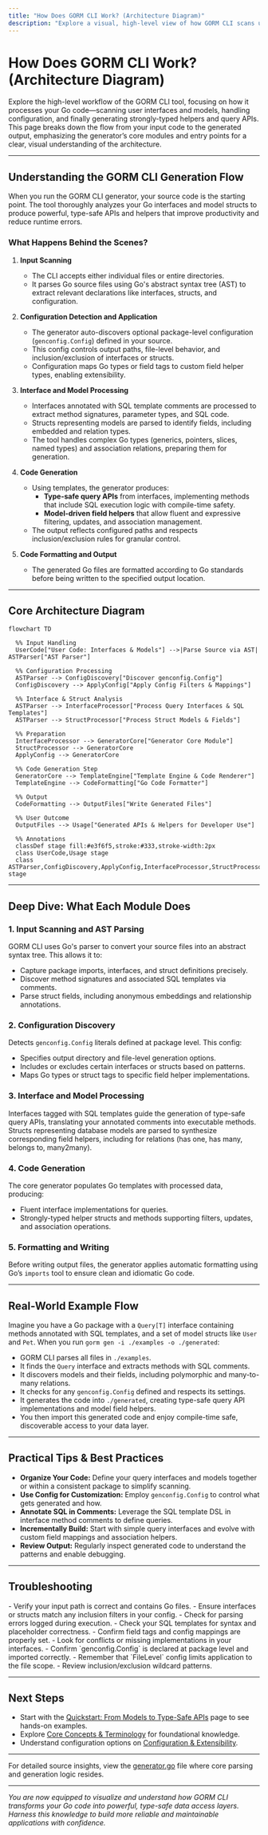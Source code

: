 ```yaml
---
title: "How Does GORM CLI Work? (Architecture Diagram)"
description: "Explore a visual, high-level view of how GORM CLI scans user interfaces and models, processes configuration, and outputs strongly-typed helpers and APIs. Covers the flow from code input to generated output, with emphasis on generator modules and entry points."
---
```


# How Does GORM CLI Work? (Architecture Diagram)

Explore the high-level workflow of the GORM CLI tool, focusing on how it processes your Go code—scanning user interfaces and models, handling configuration, and finally generating strongly-typed helpers and query APIs. This page breaks down the flow from your input code to the generated output, emphasizing the generator’s core modules and entry points for a clear, visual understanding of the architecture.

---

## Understanding the GORM CLI Generation Flow

When you run the GORM CLI generator, your source code is the starting point. The tool thoroughly analyzes your Go interfaces and model structs to produce powerful, type-safe APIs and helpers that improve productivity and reduce runtime errors.

### What Happens Behind the Scenes?

1. **Input Scanning**
   - The CLI accepts either individual files or entire directories.
   - It parses Go source files using Go's abstract syntax tree (AST) to extract relevant declarations like interfaces, structs, and configuration.

2. **Configuration Detection and Application**
   - The generator auto-discovers optional package-level configuration (`genconfig.Config`) defined in your source.
   - This config controls output paths, file-level behavior, and inclusion/exclusion of interfaces or structs.
   - Configuration maps Go types or field tags to custom field helper types, enabling extensibility.

3. **Interface and Model Processing**
   - Interfaces annotated with SQL template comments are processed to extract method signatures, parameter types, and SQL code.
   - Structs representing models are parsed to identify fields, including embedded and relation types.
   - The tool handles complex Go types (generics, pointers, slices, named types) and association relations, preparing them for generation.

4. **Code Generation**
   - Using templates, the generator produces:
     - **Type-safe query APIs** from interfaces, implementing methods that include SQL execution logic with compile-time safety.
     - **Model-driven field helpers** that allow fluent and expressive filtering, updates, and association management.
   - The output reflects configured paths and respects inclusion/exclusion rules for granular control.
   
5. **Code Formatting and Output**
   - The generated Go files are formatted according to Go standards before being written to the specified output location.

---

## Core Architecture Diagram

```mermaid
flowchart TD

  %% Input Handling
  UserCode["User Code: Interfaces & Models"] -->|Parse Source via AST| ASTParser["AST Parser"]

  %% Configuration Processing
  ASTParser --> ConfigDiscovery["Discover genconfig.Config"]
  ConfigDiscovery --> ApplyConfig["Apply Config Filters & Mappings"]

  %% Interface & Struct Analysis
  ASTParser --> InterfaceProcessor["Process Query Interfaces & SQL Templates"]
  ASTParser --> StructProcessor["Process Struct Models & Fields"]

  %% Preparation
  InterfaceProcessor --> GeneratorCore["Generator Core Module"]
  StructProcessor --> GeneratorCore
  ApplyConfig --> GeneratorCore

  %% Code Generation Step
  GeneratorCore --> TemplateEngine["Template Engine & Code Renderer"]
  TemplateEngine --> CodeFormatting["Go Code Formatter"]

  %% Output
  CodeFormatting --> OutputFiles["Write Generated Files"]

  %% User Outcome
  OutputFiles --> Usage["Generated APIs & Helpers for Developer Use"]

  %% Annotations
  classDef stage fill:#e3f6f5,stroke:#333,stroke-width:2px
  class UserCode,Usage stage
  class ASTParser,ConfigDiscovery,ApplyConfig,InterfaceProcessor,StructProcessor,GeneratorCore,TemplateEngine,CodeFormatting,OutputFiles stage
```

---

## Deep Dive: What Each Module Does

### 1. Input Scanning and AST Parsing
GORM CLI uses Go's parser to convert your source files into an abstract syntax tree. This allows it to:
- Capture package imports, interfaces, and struct definitions precisely.
- Discover method signatures and associated SQL templates via comments.
- Parse struct fields, including anonymous embeddings and relationship annotations.

### 2. Configuration Discovery
Detects `genconfig.Config` literals defined at package level. This config:
- Specifies output directory and file-level generation options.
- Includes or excludes certain interfaces or structs based on patterns.
- Maps Go types or struct tags to specific field helper implementations.

### 3. Interface and Model Processing
Interfaces tagged with SQL templates guide the generation of type-safe query APIs, translating your annotated comments into executable methods. Structs representing database models are parsed to synthesize corresponding field helpers, including for relations (has one, has many, belongs to, many2many).

### 4. Code Generation
The core generator populates Go templates with processed data, producing:
- Fluent interface implementations for queries.
- Strongly-typed helper structs and methods supporting filters, updates, and association operations.

### 5. Formatting and Writing
Before writing output files, the generator applies automatic formatting using Go’s `imports` tool to ensure clean and idiomatic Go code.

---

## Real-World Example Flow

Imagine you have a Go package with a `Query[T]` interface containing methods annotated with SQL templates, and a set of model structs like `User` and `Pet`. When you run `gorm gen -i ./examples -o ./generated`:

- GORM CLI parses all files in `./examples`.
- It finds the `Query` interface and extracts methods with SQL comments.
- It discovers models and their fields, including polymorphic and many-to-many relations.
- It checks for any `genconfig.Config` defined and respects its settings.
- It generates the code into `./generated`, creating type-safe query API implementations and model field helpers.
- You then import this generated code and enjoy compile-time safe, discoverable access to your data layer.

---

## Practical Tips & Best Practices

- **Organize Your Code:** Define your query interfaces and models together or within a consistent package to simplify scanning.
- **Use Config for Customization:** Employ `genconfig.Config` to control what gets generated and how.
- **Annotate SQL in Comments:** Leverage the SQL template DSL in interface method comments to define queries.
- **Incrementally Build:** Start with simple query interfaces and evolve with custom field mappings and association helpers.
- **Review Output:** Regularly inspect generated code to understand the patterns and enable debugging.

---

## Troubleshooting

<AccordionGroup title="Common Issues When Running GORM CLI">
<Accordion title="No Output Files Generated">
- Verify your input path is correct and contains Go files.
- Ensure interfaces or structs match any inclusion filters in your config.
- Check for parsing errors logged during execution.
</Accordion>
<Accordion title="Unexpected Generated Code Behavior">
- Check your SQL templates for syntax and placeholder correctness.
- Confirm field tags and config mappings are properly set.
- Look for conflicts or missing implementations in your interfaces.
</Accordion>
<Accordion title="Configuration Not Applying">
- Confirm `genconfig.Config` is declared at package level and imported correctly.
- Remember that `FileLevel` config limits application to the file scope.
- Review inclusion/exclusion wildcard patterns.
</Accordion>
</AccordionGroup>

---

## Next Steps

- Start with the [Quickstart: From Models to Type-Safe APIs](/overview/features-and-workflows/quickstart-user-journey) page to see hands-on examples.
- Explore [Core Concepts & Terminology](/overview/architecture-and-core-concepts/core-concepts-terminology) for foundational knowledge.
- Understand configuration options on [Configuration & Extensibility](/overview/features-and-workflows/configuring-generation).

---

For detailed source insights, view the [generator.go](https://github.com/go-gorm/cli/blob/main/internal/gen/generator.go) file where core parsing and generation logic resides.

---

_You are now equipped to visualize and understand how GORM CLI transforms your Go code into powerful, type-safe data access layers. Harness this knowledge to build more reliable and maintainable applications with confidence._
